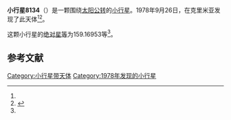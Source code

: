 {{Infobox planet
| bgcolour = #FFFFC0
| name = 8134 Minin
| symbol = 
| image = 
| caption = 
| discovery = yes
| discovery_ref = 
| discoverer = {{link-en|柳德米拉·瓦斯列娜·朱然勒娃|Lyudmila Vasilyevna Zhuravleva}}
| discovery_site = [[克里米亚|克里米亚]] 
| discovered = 1978年9月26日
| designations = yes
| mp_name = 
| named_after = 
| alt_names = 1978 SQ7/ 1996 HL23
| mp_category = [[主带小行星|主带小行星]]
| orbit_ref = <ref name="a">[http://ssd.jpl.nasa.gov/sbdb.cgi?sstr=8134 8134 Minin] {{Wayback|url=http://ssd.jpl.nasa.gov/sbdb.cgi?sstr=8134 |date=20201124030702 }}，小行星數據庫瀏覽器（JPL Small-Body Database Browser）－[[美国国家航空航天局|美国国家航空航天局]]喷气推进实验室</ref>
| epoch = 2456400.5 (2013年4月18日更新)
| aphelion = {{convert|2.8940508|AU|km|3|abbr=on|lk=out}}
| perihelion = {{convert|1.9602352|AU|km|3|abbr=on}}
| semimajor = {{convert|2.4271430|AU|km|3|abbr=on}}
| eccentricity = 0.1923693
| period = 1381.15204 [[日|日]]<br />3.78[[儒略年|儒略年]]
| avg_speed = 
| inclination = 4.30972
| asc_node = 200.53773
| mean_anomaly = 
| arg_peri = 159.16953
| satellites = 
| physical_characteristics = yes
| dimensions = 
| mass = 
| density = 
| surface_grav = 
| escape_velocity = 
| sidereal_day = 
| axial_tilt = 
| pole_ecliptic_lat = 
| pole_ecliptic_lon = 
| albedo = 
| temperatures= 
| temp_name1 = 
| mean_temp_1 = 
| max_temp_1 = 
| temp_name2 = 
| max_temp_2 = 
| spectral_type = 
| abs_magnitude = 159.16953
}}

'''小行星8134'''（{{lang-en|8134 Minin}}）是一颗围绕[[太阳|太阳]][[公转|公转]]的[[小行星|小行星]]。1978年9月26日，{{link-en|柳德米拉·瓦斯列娜·朱然勒娃|Lyudmila Vasilyevna Zhuravleva}}在克里米亚发现了此天体<ref name="a" /><ref>{{cite news|title=小行星列表|url=http://cfa-www.harvard.edu/iau/lists/NumberedMPs.txt|accessdate=2013-07-08|newspaper=哈佛大学|archive-date=2008-05-17|archive-url=https://web.archive.org/web/20080517010638/http://cfa-www.harvard.edu/iau/lists/NumberedMPs.txt|dead-url=no}}</ref>。

这颗小行星的[[绝对星等|绝对星等]]为159.16953等<ref name="a" />。

==参考文献==
{{reflist}}
{{Minor Planet Number|[[小行星8133|小行星8133]]|[[小行星8135|小行星8135]]}}

{{小天体}}

[[Category:小行星带天体|Category:小行星带天体]]
[[Category:1978年发现的小行星|Category:1978年发现的小行星]]

{{asteroid-stub}}